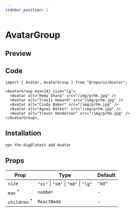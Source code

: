 ```yaml
---
sidebar_position: 1
---
```


# AvatarGroup

## Preview


<Container>
  <AvatarGroup max={4} size="lg">
    <Avatar alt="Remy Sharp" src="/img/prhm.jpg" />
    <Avatar alt="Travis Howard" src="/img/prhm.jpg" />
    <Avatar alt="Cindy Baker" src="/img/prhm.jpg" />
    <Avatar alt="Agnes Walker" src="/img/prhm.jpg" />
    <Avatar alt="Trevor Henderson" src="/img/prhm.jpg" />
  </AvatarGroup>
</Container>

## Code

```tsx
import { Avatar, AvatarGroup } from "@repo/ui/Avatar";

<AvatarGroup max={4} size="lg">
  <Avatar alt="Remy Sharp" src="/img/prhm.jpg" />
  <Avatar alt="Travis Howard" src="/img/prhm.jpg" />
  <Avatar alt="Cindy Baker" src="/img/prhm.jpg" />
  <Avatar alt="Agnes Walker" src="/img/prhm.jpg" />
  <Avatar alt="Trevor Henderson" src="/img/prhm.jpg" />
</AvatarGroup>;
```

## Installation

```bash
npx the-dig@latest add Avatar
```

## Props

| Prop                                                            | Type                                 | Default |
| --------------------------------------------------------------- | ------------------------------------ | ------- |
| `size`                                                          | `"xs"` \| `"sm"` \| `"md"` \| `"lg"` | `"md"`  |
| `max` <sup className="text-red-600 text-caption2">\*</sup>      | `number`                             | -       |
| `children` <sup className="text-red-600 text-caption2">\*</sup> | `ReactNode`                          | -       |

